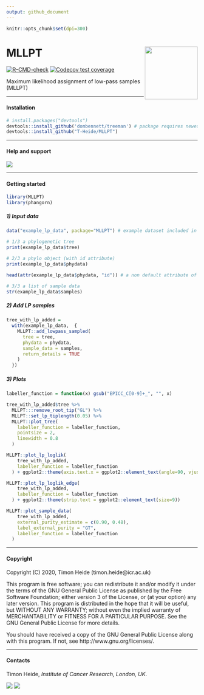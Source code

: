 ```yaml
---
output: github_document
---
```


```r
knitr::opts_chunk$set(dpi=300)
```

# MLLPT <img src='man/figures/logo.png' align="right" height="139" />
<!-- badges: start -->
[![R-CMD-check](https://github.com/T-Heide/MLLPT/workflows/R-CMD-check/badge.svg)](https://github.com/T-Heide/MLLPT/actions)
[![Codecov test coverage](https://codecov.io/gh/T-Heide/MLLPT/branch/master/graph/badge.svg?token=1M0X8H2FRY)](https://codecov.io/gh/T-Heide/MLLPT?branch=master)
<!-- badges: end -->

Maximum likelihood assignment of low-pass samples (MLLPT)

-----

#### Installation

```r
# install.packages("devtools")
devtools::install_github('dombennett/treeman') # package requires newest version of treeman (not on CRAN)
devtools::install_github("T-Heide/MLLPT")
```

-----

#### Help and support

[![](https://img.shields.io/badge/GitHub%20Pages-https://t--heide.github.io/MLLPT/-informational)](https://t-heide.github.io/MLLPT/)

-----

#### Getting started

```r
library(MLLPT)
library(phangorn)
```

##### 1) Input data

```r
data("example_lp_data", package="MLLPT") # example dataset included in the package
```

```r
# 1/3 a phylogenetic tree
print(example_lp_data$tree)
```

```r
# 2/3 a phylo object (with id attribute)
print(example_lp_data$phydata)
```

```r
head(attr(example_lp_data$phydata, "id")) # a non default attribute of mutation ids!
```


```r
# 3/3 a list of sample data
str(example_lp_data$samples)
```

 
##### 2) Add LP samples

```r
tree_with_lp_added = 
  with(example_lp_data,  {
    MLLPT::add_lowpass_sampled(
      tree = tree, 
      phydata = phydata, 
      sample_data = samples, 
      return_details = TRUE
    )
  })
```
 

##### 3) Plots

```r
labeller_function = function(x) gsub("EPICC_C[0-9]+_", "", x)

tree_with_lp_added$tree %>% 
  MLLPT:::remove_root_tip("GL") %>%  
  MLLPT::set_lp_tiplength(0.05) %>% 
  MLLPT::plot_tree(
    labeller_function = labeller_function, 
    pointsize = 2, 
    linewidth = 0.8
  )
```

```r
MLLPT::plot_lp_loglik(
    tree_with_lp_added,
    labeller_function = labeller_function
  ) + ggplot2::theme(axis.text.x = ggplot2::element_text(angle=90, vjust = 0.5))
```

```r
MLLPT::plot_lp_loglik_edge(
    tree_with_lp_added,
    labeller_function = labeller_function
  ) + ggplot2::theme(strip.text = ggplot2::element_text(size=9))
```

```r
MLLPT::plot_sample_data(
    tree_with_lp_added,
    external_purity_estimate = c(0.90, 0.48),
    label_external_purity = "GT",
    labeller_function = labeller_function
  )
```

-----

#### Copyright

Copyright (C) 2020, Timon Heide (timon.heide@icr.ac.uk)

This program is free software; you can redistribute it and/or modify
it under the terms of the GNU General Public License as published by
the Free Software Foundation; either version 3 of the License, or
(at your option) any later version.
This program is distributed in the hope that it will be useful,
but WITHOUT ANY WARRANTY; without even the implied warranty of
MERCHANTABILITY or FITNESS FOR A PARTICULAR PURPOSE.  See the
GNU General Public License for more details.

You should have received a copy of the GNU General Public License
along with this program. If not, see http://www.gnu.org/licenses/.
 
-----

#### Contacts

Timon Heide, _Institute of Cancer Research, London, UK_.

[![](https://img.shields.io/badge/Email-timon.heide@icr.ac.uk-informational.svg?style=social)](mailto:timon.heide@icr.ac.uk)
[![](https://img.shields.io/badge/Github-T--Heide-informational.svg?style=social&logo=GitHub)](https://github.com/T-Heide)
